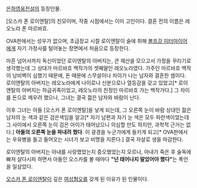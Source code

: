 [[은하영웅전설]]의 등장인물.

[오스카 폰 로이엔탈]의 친모이며, 작중 시점에서는 이미 고인이다. 결혼 전의 이름은 레오노라 폰 마르바흐.

OVA판에서는 성우가 없으며, 초급장교 시절 로이엔탈이 술에 취해 [[볼프강 미터마이어]]에게 자기 가정사를 털어놓는 장면에서 처음으로 등장한다.

마흔 넘어서까지 독신이었던 로이엔탈의 아버지는, 큰 재산을 모으고서 가정을 꾸리기로 생각했는데 그 상대가 마르바흐 백작가의 셋째딸인 레오노라였다. 가주인 마르바흐 백작이 낭비벽이 심했기 때문에, 돈 때문에 스무살이나 차이가 나는 남자와 결혼한 셈이다. 로이엔탈의 아버지는 레오노라에게 나이로나 신분으로나 열등감을 갖고 있었고[* 로이엔탈의 아버지는 하급귀족이었고, 레오노라의 친정인 마르바흐 가는 백작가다.] 그 차이를 돈으로 메우려 했으나, 그녀는 결국 젊은 남자와 바람이 난다.

이후 그녀는 아들 [오스카 폰 로이엔탈]을 낳게 되는데, 그 오른쪽 눈이 바람 상대인 젊은 남자의 눈 색과 같은 검은색임을 알고[* 자기 남편과 자기 눈 색은 모두 파란색이었는데 그 사이에서 오른쪽 눈이 검은 아이가 태어났으니 의심할 만도 하지만, 과학적 근거는 없다.] '''아들의 오른쪽 눈을 파내려 했다'''. 이 광경을 누군가에게 들키게 되고[* OVA판에서는 우유병을 들고 들어오는 시녀가 보고 비명을 지른다.] 결국 자살로 생을 마감한다.

로이엔탈의 아버지는 아내를 사랑했었는지 증오했었는지 모르나, 아내가 죽은 후 술독에 빠져 살다시피 하면서 아들인 오스카를 볼 때마다 '''"넌 태어나지 말았어야 했다"'''는 폭언을 일삼았다.

[[오스카 폰 로이엔탈]]이 깊은 [[여성혐오]]를 갖게 된 이유가 된 인물이다. 
